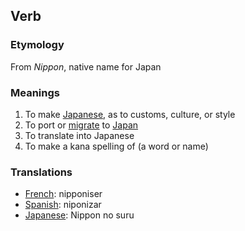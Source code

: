 == Verb ==

=== Etymology ===
From ''Nippon'', native name for Japan

=== Meanings ===

#To make [[Japanese]], as to customs, culture, or style
#To port or [[migrate]] to [[Japan]]
#To translate into Japanese
#To make a kana spelling of (a word or name)

=== Translations ===

*[[French]]: nipponiser
*[[Spanish]]: niponizar
*[[Japanese]]: Nippon no suru